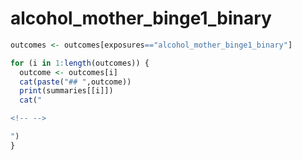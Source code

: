 
# alcohol_mother_binge1_binary
```r
outcomes <- outcomes[exposures=="alcohol_mother_binge1_binary"]

for (i in 1:length(outcomes)) {
  outcome <- outcomes[i]
  cat(paste("## ",outcome))
  print(summaries[[i]])
  cat("

<!-- -->

")
}

```

